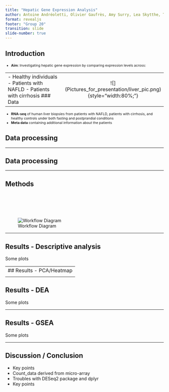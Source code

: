 ```yaml
---
title: "Hepatic Gene Expression Analysis"
author: Antoine Andréoletti, Olivier Gaufrès, Amy Surry, Lea Skytthe, Trine Søgaard
format: revealjs
footer: "Group 20" 
transition: slide
slide-number: true
---
```


## Introduction

::: {style="font-size: 78%;"}
-   **Aim**: Investigating hepatic gene expression by comparing expression levels across:

|  |  |
|---------------------------------------|:-------------------------------:|
| \- Healthy individuals - Patients with NAFLD - Patients with cirrhosis \### Data | \![\](Pictures_for_presentation/liver_pic.png){style="width:80%;"} |

-   **RNA-seq** of human liver biopsies from patients with NAFLD, patients with cirrhosis, and healthy controls under both fasting and postprandial conditions\
-   **Meta data** containing additional information about the patients
:::

## Data processing

------------------------------------------------------------------------

## Data processing

------------------------------------------------------------------------

## Methods

<br><br>

![Workflow Diagram](Pictures_for_presentation/R-flowdiagram.drawio.png){style="margin-top: 30px;"}

------------------------------------------------------------------------

## Results - Descriptive analysis

Some plots

------------------------------------------------------------------------
## Results - PCA/Heatmap

<div style="display: flex; justify-content: space-between;">
  <img src="Pictures_for_presentation/pca_plots_stacked_left.png" style="margin-top: 30px; width: 45%;" />
  <img src="Pictures_for_presentation/all_samples_heatmap.png" style="margin-top: 30px; width: 45%;" />
</div>

------------------------------------------------------------------------

## Results - DEA

Some plots

------------------------------------------------------------------------

## Results - GSEA

Some plots

------------------------------------------------------------------------

## Discussion / Conclusion

-   Key points
-   Count_data derived from micro-array
-   Troubles with DESeq2 package and dplyr
-   Key points
